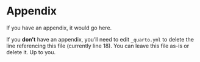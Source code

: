 # Appendix {.unnumbered}

If you have an appendix, it would go here.

If you **don't** have an appendix, you'll need to edit `_quarto.yml` to delete 
the line referencing this file (currently line 18). You can leave this file 
as-is or delete it. Up to you.